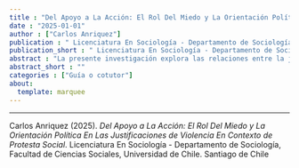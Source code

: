 ```yaml
---
title : "Del Apoyo a La Acción: El Rol Del Miedo y La Orientación Política En Las  Justificaciones de Violencia En Contexto de Protesta Social"
date : "2025-01-01"
author : ["Carlos Anriquez"]
publication : " Licenciatura En Sociología - Departamento de Sociología, Facultad de Ciencias Sociales, Universidad de Chile. Santiago de Chile"
publication_short : " Licenciatura En Sociología - Departamento de Sociología, Facultad de Ciencias Sociales, Universidad de Chile. Santiago de Chile"
abstract : "La presente investigación explora las relaciones entre la justificación de la violencia en  contexto de protesta social, la orientación política y el miedo en Chile en el escenario post  estallido social. Se propone que tanto el miedo como la orientación política juegan un papel  clave en la evaluación normativa de la violencia, ya sea por parte de Carabineros o de los  manifestantes. La investigación utiliza datos del Estudio Longitudinal Social de Chile (ELSOC), y se basa  en modelos de regresión logística ordinal para analizar cómo la orientación política y el  miedo influyen en las justificaciones de la violencia. Se proponen cinco hipótesis respecto a  la relación entre estos elementos.  Los hallazgos indican que las personas con orientación política de derecha tienen más  probabilidades de justificar la violencia policial, mientras que aquellos con orientación de  izquierda tienden a justificar más la violencia de los manifestantes. Otro hallazgo clave es  que el miedo a manifestantes violentos aumenta la probabilidad de justificar la violencia de  Carabineros, mientras que el miedo a Carabineros no es estadísticamente significativo en la  justificación de la violencia de los manifestantes.  Además, el nivel educativo y la edad se identifican como factores importantes: a mayor nivel  educativo, menor justificación de ambas formas de violencia. Finalmente, se discuten los  hallazgos respecto a la relación de la orientación política y el miedo en las justificaciones de la violencia en contextos de alta conflictividad social, como el vivido en Chile post estallido  social. Palabras clave: justificación de la violencia, orientación política, miedo, Carabineros,  protesta social."
abstract_short : ""
categories : ["Guía o cotutor"]
about:
  template: marquee
---
```

---


::: {.callout-note title="How to cite this work"}

Carlos Anriquez (2025). *Del Apoyo a La Acción: El Rol Del Miedo y La Orientación Política En Las  Justificaciones de Violencia En Contexto de Protesta Social*.  Licenciatura En Sociología - Departamento de Sociología, Facultad de Ciencias Sociales, Universidad de Chile. Santiago de Chile

:::

